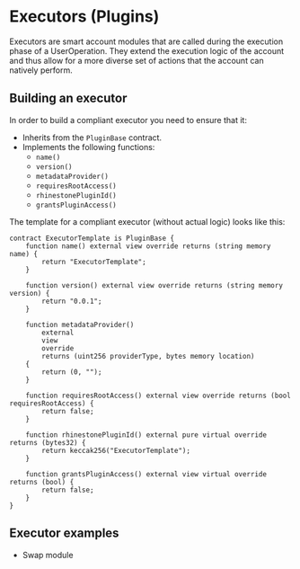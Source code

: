 # Executors (Plugins)

Executors are smart account modules that are called during the execution phase of a UserOperation. They extend the execution logic of the account and thus allow for a more diverse set of actions that the account can natively perform.

## Building an executor

In order to build a compliant executor you need to ensure that it:

-   Inherits from the `PluginBase` contract.
-   Implements the following functions:
    -   `name()`
    -   `version()`
    -   `metadataProvider()`
    -   `requiresRootAccess()`
    -   `rhinestonePluginId()`
    -   `grantsPluginAccess()`

The template for a compliant executor (without actual logic) looks like this:

```solidity
contract ExecutorTemplate is PluginBase {
    function name() external view override returns (string memory name) {
        return "ExecutorTemplate";
    }

    function version() external view override returns (string memory version) {
        return "0.0.1";
    }

    function metadataProvider()
        external
        view
        override
        returns (uint256 providerType, bytes memory location)
    {
        return (0, "");
    }

    function requiresRootAccess() external view override returns (bool requiresRootAccess) {
        return false;
    }

    function rhinestonePluginId() external pure virtual override returns (bytes32) {
        return keccak256("ExecutorTemplate");
    }

    function grantsPluginAccess() external view virtual override returns (bool) {
        return false;
    }
}
```

## Executor examples

-   Swap module
